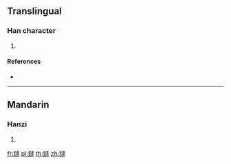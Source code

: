 {{character info/new}}
==Translingual==

===Han character===
{{Han char|rn=167|rad=金|as=11|sn=19|four=|canj=CYHJ}}

# {{defn|Han|sort=金11}}

====References====
* {{Han ref|kx=1320.090|dkj=40811|dj=1820.040|hdz=64243.040|uh=93E0|ud=37856}}

----

==Mandarin==

===Hanzi===
{{cmn-hanzi|pin=[[fēng]] ([[feng1]])|wg=feng<sup>1</sup>}}

# {{defn|lang=cmn|sort=金11}}

[[fr:鏠]]
[[pl:鏠]]
[[th:鏠]]
[[zh:鏠]]